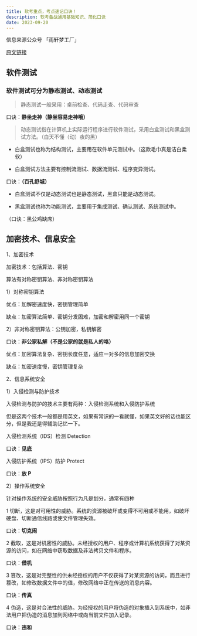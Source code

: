 ```yaml
---
title: 软考重点，考点速记口诀！
description: 软考备战通用基础知识、简化口诀
date: 2023-09-20
---
```


<Callout type="success">

信息来源公众号 「雨轩梦工厂」

[原文链接](https://mp.weixin.qq.com/s/MePhVHN2qHqGhrg8rtP6Bw)

</Callout>

## 软件测试

### 软件测试可分为静态测试、动态测试

> 静态测试一般采用：桌前检查、代码走查、代码审查

口诀：**静坐走神（静坐容易走神哦）**

> 动态测试指在计算机上实际运行程序进行软件测试，采用白盒测试和黑盒测试方法。（白天不懂（动）夜的黑）

- 白盒测试也称为结构测试，主要用在软件单元测试中。（这款毛巾真是洁白柔软）

- 白盒测试方法主要有控制流测试、数据流测试、程序变异测试。

口诀：**（百孔舒城）**

- 白盒测试不仅是动态测试也是静态测试，黑盒只能是动态测试。

- 黑盒测试也称为功能测试，主要用于集成测试、确认测试、系统测试中。

（口诀：黑公鸡缺席）

## 加密技术、信息安全

1、加密技术

加密技术：包括算法、密钥

算法有对称密钥算法、非对称密钥算法

1）对称密钥算法

优点：加解密速度快，密钥管理简单

缺点：加密算法简单、密钥分发困难，加密和解密用同一个密钥

2）非对称密钥算法：公钥加密，私钥解密

口诀：**非公家私解（不是公家的就是私人的咯）**

优点：加密算法复杂、密钥长度任意，适应一对多的信息加密交换

缺点：加密速度慢，密钥管理复杂

2、信息系统安全

1）入侵检测与防护技术

入侵检测与防护的技术主要有两种：入侵检测系统和入侵防护系统

但是这两个技术一般都是用英文，如果有常识的一看就懂，如果英文好的话也能区分，但是我还是得辅助记忆一下。

入侵检测系统（IDS）检测 Detection

口诀：**见底**

入侵防护系统（IPS）防护 Protect

口诀：**放 P**

2）操作系统安全

针对操作系统的安全威胁按照行为凡是划分，通常有四种

1 切断，这是对可用性的威胁。系统的资源被破坏或变得不可用或不能用，如破坏硬盘、切断通信线路或使文件管理失效。

口诀：**切克闹**

2 截取，这是对机密性的威胁。未经授权的用户、程序或计算机系统获得了对某资源的访问，如在网络中窃取数据及非法拷贝文件和程序。

口诀：**借机**

3 篡改，这是对完整性的供未经授权的用户不仅获得了对某资源的访问，而且进行篡改，如修改数据文件中的值，修改网络中正在传送的消息内容。

口诀：**传真**

4 伪造，这是对合法性的威胁。为经授权的用户将伪造的对象插入到系统中，如非法用户把伪造的消息加到网络中或向当前文件加入记录。

口诀：**违和**

